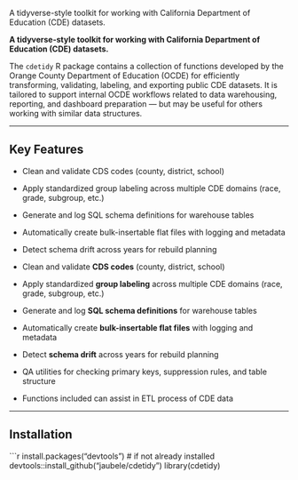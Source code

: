 
A tidyverse-style toolkit for working with California Department of Education (CDE) datasets.

 **A tidyverse-style toolkit for working with California Department of Education (CDE) datasets.**

The `cdetidy` R package contains a collection of functions developed by the Orange County Department of Education (OCDE) for efficiently transforming, validating, labeling, and exporting public CDE datasets. It is tailored to support internal OCDE workflows related to data warehousing, reporting, and dashboard preparation — but may be useful for others working with similar data structures.

---

## Key Features


- Clean and validate CDS codes (county, district, school)
- Apply standardized group labeling across multiple CDE domains (race, grade, subgroup, etc.)
- Generate and log SQL schema definitions for warehouse tables
- Automatically create bulk-insertable flat files with logging and metadata
- Detect schema drift across years for rebuild planning

- Clean and validate **CDS codes** (county, district, school)
- Apply standardized **group labeling** across multiple CDE domains (race, grade, subgroup, etc.)
- Generate and log **SQL schema definitions** for warehouse tables
- Automatically create **bulk-insertable flat files** with logging and metadata
- Detect **schema drift** across years for rebuild planning
- QA utilities for checking primary keys, suppression rules, and table structure
- Functions included can assist in ETL process of CDE data

---

## Installation

```r
install.packages("devtools")  # if not already installed
devtools::install_github("jaubele/cdetidy")
library(cdetidy)

